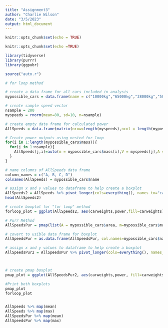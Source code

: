 ```yaml
---
title: "Assignment3"
author: "Charlie Wilson"
date: "3/5/2023"
output: html_document
---
```


```r
knitr::opts_chunk$set(echo = TRUE)

knitr::opts_chunk$set(echo =TRUE)

library(tidyverse)
library(purrr)
library(ggpubr)
```

```r
source("auto.r")

# for loop method

# create a data frame for all cars included in analysis
mypossible_cars = data.frame(name = c("10000kg","65000kg","38000kg","5000kg"),mass=c(10000,65000,38000,5000), area = c(22,30,22,10))

# create sample speed vector
nsample = 200
myspeeds = rnorm(mean=80, sd=10, n=nsample)

# create empty data frame for calculated power
AllSpeeds = data.frame(matrix(nrow=length(myspeeds),ncol = length(mypossible_cars$name)))

# Create power outputs using nested for loop
for(i in 1:length(mypossible_cars$mass)){
  for(j in 1:nsample){
    AllSpeeds[j,i]=auto(m = mypossible_cars$mass[i],V = myspeeds[j],A = mypossible_cars$area[i])
  }
}

# name columns of AllSpeeds data frame
column_names = c("A, B, C, D")
colnames(AllSpeeds) = mypossible_cars$name

# assign x and y values to dataframe to help create a boxplot
AllSpeeds2 = AllSpeeds %>% pivot_longer(cols=everything(), names_to="carweights", values_to="power")
head(AllSpeeds2)

# create boxplot for "for loop" method
forloop_plot = ggplot(AllSpeeds2, aes(carweights,power,fill=carweights))+geom_boxplot()+ggtitle("For Loop Method") + labs( y = "Power (kWh)")

# Purr Method
AllSpeedsPur = pmap(list(A = mypossible_cars$area, m=mypossible_cars$mass), auto, V=myspeeds)

# covert to usible data frame for boxplot
AllSpeedsPur = as.data.frame(AllSpeedsPur, col.names=mypossible_cars$name)

# assign x and y values to dataframe to help create a boxplot
AllSpeedsPur2 = AllSpeedsPur %>% pivot_longer(cols=everything(), names_to="carweights", values_to="power")



# create pmap boxplot
pmap_plot = ggplot(AllSpeedsPur2, aes(carweights,power, fill=carweights))+geom_boxplot()+ggtitle("pmap method") + labs( y = "Power (kWh)")

#Print both boxplots
pmap_plot
forloop_plot


AllSpeeds %>% map(mean)
AllSpeeds %>% map(max)
AllSpeedsPur %>% map(mean)
AllSpeedsPur %>% map(max)



```

